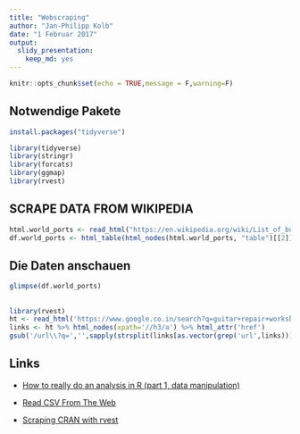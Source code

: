 ```yaml
---
title: "Webscraping"
author: "Jan-Philipp Kolb"
date: "1 Februar 2017"
output: 
  slidy_presentation: 
    keep_md: yes
---
```


```r
knitr::opts_chunk$set(echo = TRUE,message = F,warning=F)
```


## Notwendige Pakete

```r
install.packages("tidyverse")
```



```r
library(tidyverse)
library(stringr)
library(forcats)
library(ggmap)
library(rvest)
```

## SCRAPE DATA FROM WIKIPEDIA

```r
html.world_ports <- read_html("https://en.wikipedia.org/wiki/List_of_busiest_container_ports")
df.world_ports <- html_table(html_nodes(html.world_ports, "table")[[2]], fill = TRUE)
```

## Die Daten anschauen

```r
glimpse(df.world_ports)
```


## 

```r
library(rvest)
ht <- read_html('https://www.google.co.in/search?q=guitar+repair+workshop')
links <- ht %>% html_nodes(xpath='//h3/a') %>% html_attr('href')
gsub('/url\\?q=','',sapply(strsplit(links[as.vector(grep('url',links))],split='&'),'[',1))
```


## Links

- [How to really do an analysis in R (part 1, data manipulation)](https://www.r-bloggers.com/how-to-really-do-an-analysis-in-r-part-1-data-manipulation/)

- [Read CSV From The Web](http://www.programmingr.com/examples/read-csv-web/)



- [Scraping CRAN with rvest](https://www.r-bloggers.com/scraping-cran-with-rvest/)

